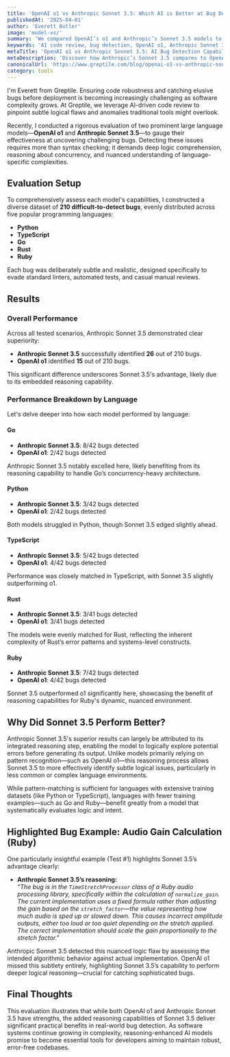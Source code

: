 ```yaml
---
title: 'OpenAI o1 vs Anthropic Sonnet 3.5: Which AI is Better at Bug Detection?'
publishedAt: '2025-04-01'
author: 'Everett Butler'
image: 'model-vs/'
summary: 'We compared OpenAI’s o1 and Anthropic’s Sonnet 3.5 models to evaluate their effectiveness at catching difficult software bugs across multiple programming languages.'
keywords: 'AI code review, bug detection, OpenAI o1, Anthropic Sonnet 3.5, software debugging, LLM comparison'
metaTitle: 'OpenAI o1 vs Anthropic Sonnet 3.5: AI Bug Detection Capabilities Compared | Greptile'
metaDescription: 'Discover how Anthropic’s Sonnet 3.5 compares to OpenAI’s o1 at identifying complex bugs in Python, TypeScript, Go, Rust, and Ruby.'
canonicalUrl: 'https://www.greptile.com/blog/openai-o1-vs-anthropic-sonnet-3-5-bug-detection'
category: tools
---
```


I'm Everett from Greptile. Ensuring code robustness and catching elusive bugs before deployment is becoming increasingly challenging as software complexity grows. At Greptile, we leverage AI-driven code review to pinpoint subtle logical flaws and anomalies traditional tools might overlook.

Recently, I conducted a rigorous evaluation of two prominent large language models—**OpenAI o1** and **Anthropic Sonnet 3.5**—to gauge their effectiveness at uncovering challenging bugs. Detecting these issues requires more than syntax checking; it demands deep logic comprehension, reasoning about concurrency, and nuanced understanding of language-specific complexities.

## Evaluation Setup

To comprehensively assess each model's capabilities, I constructed a diverse dataset of **210 difficult-to-detect bugs**, evenly distributed across five popular programming languages:

- **Python**
- **TypeScript**
- **Go**
- **Rust**
- **Ruby**

Each bug was deliberately subtle and realistic, designed specifically to evade standard linters, automated tests, and casual manual reviews.

## Results

### Overall Performance

Across all tested scenarios, Anthropic Sonnet 3.5 demonstrated clear superiority:

- **Anthropic Sonnet 3.5** successfully identified **26** out of 210 bugs.
- **OpenAI o1** identified **15** out of 210 bugs.

This significant difference underscores Sonnet 3.5's advantage, likely due to its embedded reasoning capability.

### Performance Breakdown by Language

Let's delve deeper into how each model performed by language:

#### Go

- **Anthropic Sonnet 3.5**: 8/42 bugs detected
- **OpenAI o1**: 2/42 bugs detected

Anthropic Sonnet 3.5 notably excelled here, likely benefiting from its reasoning capability to handle Go’s concurrency-heavy architecture.

#### Python

- **Anthropic Sonnet 3.5**: 3/42 bugs detected
- **OpenAI o1**: 2/42 bugs detected

Both models struggled in Python, though Sonnet 3.5 edged slightly ahead.

#### TypeScript

- **Anthropic Sonnet 3.5**: 5/42 bugs detected
- **OpenAI o1**: 4/42 bugs detected

Performance was closely matched in TypeScript, with Sonnet 3.5 slightly outperforming o1.

#### Rust

- **Anthropic Sonnet 3.5**: 3/41 bugs detected
- **OpenAI o1**: 3/41 bugs detected

The models were evenly matched for Rust, reflecting the inherent complexity of Rust’s error patterns and systems-level constructs.

#### Ruby

- **Anthropic Sonnet 3.5**: 7/42 bugs detected
- **OpenAI o1**: 4/42 bugs detected

Sonnet 3.5 outperformed o1 significantly here, showcasing the benefit of reasoning capabilities for Ruby's dynamic, nuanced environment.

## Why Did Sonnet 3.5 Perform Better?

Anthropic Sonnet 3.5's superior results can largely be attributed to its integrated reasoning step, enabling the model to logically explore potential errors before generating its output. Unlike models primarily relying on pattern recognition—such as OpenAI o1—this reasoning process allows Sonnet 3.5 to more effectively identify subtle logical issues, particularly in less common or complex language environments.

While pattern-matching is sufficient for languages with extensive training datasets (like Python or TypeScript), languages with fewer training examples—such as Go and Ruby—benefit greatly from a model that systematically evaluates logic and intent.

## Highlighted Bug Example: Audio Gain Calculation (Ruby)

One particularly insightful example (Test #1) highlights Sonnet 3.5’s advantage clearly:

- **Anthropic Sonnet 3.5’s reasoning:**  
  *"The bug is in the `TimeStretchProcessor` class of a Ruby audio processing library, specifically within the calculation of `normalize_gain`. The current implementation uses a fixed formula rather than adjusting the gain based on the `stretch_factor`—the value representing how much audio is sped up or slowed down. This causes incorrect amplitude outputs, either too loud or too quiet depending on the stretch applied. The correct implementation should scale the gain proportionally to the stretch factor."*

Anthropic Sonnet 3.5 detected this nuanced logic flaw by assessing the intended algorithmic behavior against actual implementation. OpenAI o1 missed this subtlety entirely, highlighting Sonnet 3.5’s capability to perform deeper logical reasoning—crucial for catching sophisticated bugs.

## Final Thoughts

This evaluation illustrates that while both OpenAI o1 and Anthropic Sonnet 3.5 have strengths, the added reasoning capabilities of Sonnet 3.5 deliver significant practical benefits in real-world bug detection. As software systems continue growing in complexity, reasoning-enhanced AI models promise to become essential tools for developers aiming to maintain robust, error-free codebases.
